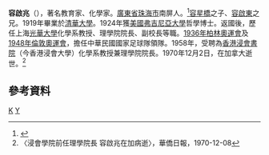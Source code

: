 '''容啟兆'''（{{bd|1898年||1970年|}}），著名教育家、化學家。[[廣東省|廣東省]][[珠海市|珠海市]]南屏人。<ref>{{Cite web |url=http://www.zsda.gov.cn/plus/view.php?aid=352202 |title=容啟兆 |access-date=2016-10-08 |archive-date=2016-10-09 |archive-url=https://web.archive.org/web/20161009190358/http://www.zsda.gov.cn/plus/view.php?aid=352202 |dead-url=yes }}</ref>[[容星橋|容星橋]]之子、[[容啟東|容啟東]]之兄。1919年畢業於[[清華大學|清華大學]]。1924年獲[[美國|美國]][[弗吉尼亞大學|弗吉尼亞大學]]哲學博士。返國後，歷任上海[[光華大學|光華大學]]化學系教授、理學院院長、副校長等職。[[1936年夏季奧林匹克運動會|1936年柏林奧運會]]及[[1948年倫敦奧運會|1948年倫敦奧運會]]，擔任中華民國國家足球隊領隊。1958年，受聘為[[香港浸會書院|香港浸會書院]]（今香港浸會大學）化學系教授兼理學院院長。1970年12月2日，在加拿大逝世。<ref>〈浸會學院前任理學院長 容啟兆在加病逝〉，華僑日報，1970-12-08</ref>

==參考資料==
{{reflist}}

[[Category:容姓|K]]
[[Category:清華大學校友|Y]]